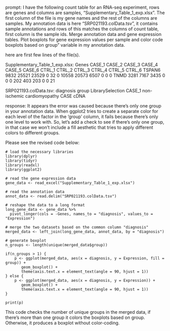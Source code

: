 prompt:
I have the following count table for an RNA-seq experiment, rows are genes and columns are samples, "Supplementary_Table_1_exp.xlsx". The first column of the file is my gene names and the rest of the columns are samples. My annotation data is here  "SRP021193.colData.tsv", it contains sample annotations and rows of this matches the columns of count table, first column is the sample ids. Merge annotation data and gene expression tables. Plot boxplots for gene expression values per sample and color code boxplots based on group" variable in my annotation data.

here are first few lines of the file(s).

Supplementary_Table_1_exp.xlsx:
Genes	CASE_1	CASE_2	CASE_3	CASE_4	CASE_5	CASE_6	CTRL_1	CTRL_2	CTRL_3	CTRL_4	CTRL_5	CTRL_6
TSPAN6	9832	25521	23529	0	32	0	10558	20573	6507	0	0	 0
TNMD	3281	 7167	 3435	0	 0	0	  202	  403	 203	0	0	21


SRP021193.colData.tsv:
diagnosis	group	LibrarySelection
CASE_1	non-ischemic cardiomyopathy	CASE	cDNA


response:
It appears the error was caused because there's only one group in your annotation data. When ggplot2 tries to create a separate color for each level of the factor in the 'group' column, it fails because there's only one level to work with. So, let's add a check to see if there's only one group, in that case we won't include a fill aesthetic that tries to apply different colors to different groups.

Please see the revised code below:

```
# load the necessary libraries
library(dplyr)
library(tidyr)
library(readxl)
library(ggplot2)

# read the gene expression data
gene_data <- read_excel("Supplementary_Table_1_exp.xlsx")

# read the annotation data
annot_data <- read.delim("SRP021193.colData.tsv")

# reshape the data to a long format
long_gene_data <- gene_data %>%
  pivot_longer(cols = -Genes, names_to = "diagnosis", values_to = "Expression")

# merge the two datasets based on the common column "diagnosis"
merged_data <- left_join(long_gene_data, annot_data, by = "diagnosis")

# generate boxplot
n_groups <- length(unique(merged_data$group))

if(n_groups > 1) {
    p <- ggplot(merged_data, aes(x = diagnosis, y = Expression, fill = group)) +
       geom_boxplot() +
       theme(axis.text.x = element_text(angle = 90, hjust = 1))
} else {
    p <- ggplot(merged_data, aes(x = diagnosis, y = Expression)) +
       geom_boxplot() +
       theme(axis.text.x = element_text(angle = 90, hjust = 1))
}

print(p)
```
This code checks the number of unique groups in the merged data, if there's more than one group it colors the boxplots based on group. Otherwise, it produces a boxplot without color-coding.
